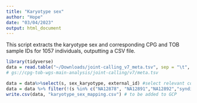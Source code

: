 ```yaml
---
title: "Karyotype sex"
author: "Hope"
date: "03/04/2023"
output: html_document
---
```


This script extracts the karyotype sex and corresponding CPG and TOB sample IDs for 1057 individuals, outputting a CSV file. 

```r
library(tidyverse)
data = read.table("~/Downloads/joint-calling_v7_meta.tsv", sep = "\t", header = TRUE)
# gs://cpg-tob-wgs-main-analysis/joint-calling/v7/meta.tsv
```


```r
data = data%>%select(s, sex_karyotype, external_id) #select relevant columns for output writing 
data = data %>% filter(!(s %in% c("NA12878", "NA12891","NA12892","syndip"))) #remove non TOB samples
write.csv(data, "karyotype_sex_mapping.csv") # to be added to GCP 
```
